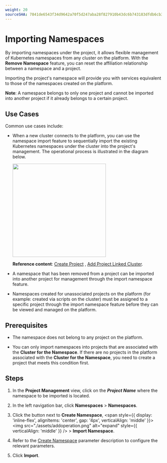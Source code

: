 ```yaml
---
weight: 20
sourceSHA: 7841de6543f34d9642a70f5d247aba28f827910b43dc6b743183dfdb6cb3b026
---
```


# Importing Namespaces

By importing namespaces under the project, it allows flexible management of Kubernetes namespaces from any cluster on the platform. With the **Remove Namespace** feature, you can reset the affiliation relationship between a namespace and a project.

Importing the project's namespace will provide you with services equivalent to those of the namespaces created on the platform.

**Note**: A namespace belongs to only one project and cannot be imported into another project if it already belongs to a certain project.

## Use Cases

Common use cases include:

- When a new cluster connects to the platform, you can use the namespace import feature to sequentially import the existing Kubernetes namespaces under the cluster into the project's management. The operational process is illustrated in the diagram below.

  <img src="./assets/nsimport.svg" width="300" />

  **Reference content**: [Create Project]() , [Add Project Linked Cluster]().

- A namespace that has been removed from a project can be imported into another project for management through the import namespace feature.

- Namespaces created for unassociated projects on the platform (for example: created via scripts on the cluster) must be assigned to a specific project through the import namespace feature before they can be viewed and managed on the platform.

## Prerequisites

- The namespace does not belong to any project on the platform.

- You can only import namespaces into projects that are associated with the **Cluster for the Namespace**. If there are no projects in the platform associated with the **Cluster for the Namespace**, you need to create a project that meets this condition first.

## Steps

1. In the **Project Management** view, click on the ***Project Name*** where the namespace to be imported is located.

2. In the left navigation bar, click **Namespaces** > **Namespaces**.

3. Click the button next to **Create Namespace**, <span style={{ display: 'inline-flex', alignItems: 'center', gap: '4px', verticalAlign: 'middle' }}><img src="./assets/addoperation.png" alt="expand" style={{ verticalAlign: 'middle' }} /> <span> > **Import Namespace**</span></span>.

4. Refer to the [Create Namespace](./create_namespace.mdx) parameter description to configure the relevant parameters.

5. Click **Import**.

